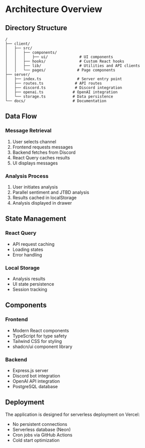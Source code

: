 # Architecture Overview

## Directory Structure

```
/
├── client/
│   ├── src/
│   │   ├── components/
│   │   │   ├── ui/              # UI components
│   │   ├── hooks/               # Custom React hooks
│   │   ├── lib/                 # Utilities and API clients
│   │   └── pages/              # Page components
├── server/
│   ├── index.ts                # Server entry point
│   ├── routes.ts              # API routes
│   ├── discord.ts             # Discord integration
│   ├── openai.ts             # OpenAI integration
│   └── storage.ts            # Data persistence
└── docs/                     # Documentation
```

## Data Flow

### Message Retrieval
1. User selects channel
2. Frontend requests messages
3. Backend fetches from Discord
4. React Query caches results
5. UI displays messages

### Analysis Process
1. User initiates analysis
2. Parallel sentiment and JTBD analysis
3. Results cached in localStorage
4. Analysis displayed in drawer

## State Management

### React Query
- API request caching
- Loading states
- Error handling

### Local Storage
- Analysis results
- UI state persistence
- Session tracking

## Components

### Frontend
- Modern React components
- TypeScript for type safety
- Tailwind CSS for styling
- shadcn/ui component library

### Backend
- Express.js server
- Discord bot integration
- OpenAI API integration
- PostgreSQL database

## Deployment

The application is designed for serverless deployment on Vercel:

- No persistent connections
- Serverless database (Neon)
- Cron jobs via GitHub Actions
- Cold start optimization
